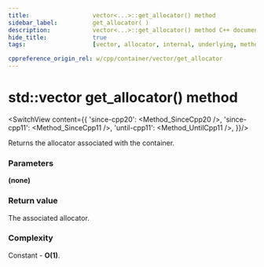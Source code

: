 ```yaml
---
title:					vector<...>::get_allocator() method
sidebar_label:			get_allocator( )
description:			vector<...>::get_allocator() method C++ documentation
hide_title:				true
tags:					[vector, allocator, internal, underlying, method]

cppreference_origin_rel: w/cpp/container/vector/get_allocator
---
```



<!----------------- Codes ---------------------->

<!-- empty() -->

# std::vector get_allocator() method

<SwitchView content={{
	'since-cpp20': <Method_SinceCpp20 />,
	'since-cpp11': <Method_SinceCpp11 />,
	'until-cpp11': <Method_UntilCpp11 />,
}}/>


Returns the allocator associated with the container.

### Parameters

**(none)**

### Return value

The associated allocator.

### Complexity

Constant - **O(1)**.
